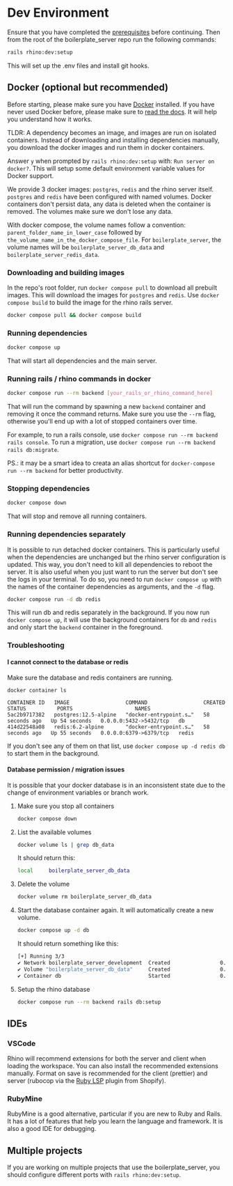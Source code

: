# Dev Environment

Ensure that you have completed the [prerequisites](../tutorials/index.mdx#prerequisites) before continuing. Then from the root of the boilerplate_server repo run the following commands:

```bash
rails rhino:dev:setup
```

This will set up the .env files and install git hooks.

## Docker (optional but recommended)

Before starting, please make sure you have [Docker](https://www.docker.com/) installed. If you have never used Docker before, please make sure to [read the docs](https://docs.docker.com/get-started/). It will help you understand how it works.

TLDR: A dependency becomes an image, and images are run on isolated containers. Instead of downloading and installing dependencies manually, you download the docker images and run them in docker containers.

Answer `y` when prompted by `rails rhino:dev:setup` with: `Run server on docker?`. This will setup some default environment variable values for Docker support.

We provide 3 docker images: `postgres`, `redis` and the rhino server itself.
`postgres` and `redis` have been configured with named volumes. Docker containers don't persist data, any data is deleted when the container is removed. The volumes make sure we don't lose any data.

With docker compose, the volume names follow a convention: `parent_folder_name_in_lower_case` followed by `the_volume_name_in_the_docker_compose_file`. For `boilerplate_server`, the volume names will be `boilerplate_server_db_data` and `boilerplate_server_redis_data`.

### Downloading and building images

In the repo's root folder, run `docker compose pull` to download all prebuilt images. This will download the images for `postgres` and `redis`. Use `docker compose build` to build the image for the rhino rails server.

```bash
docker compose pull && docker compose build
```

### Running dependencies

```bash
docker compose up
```

That will start all dependencies and the main server.

### Running rails / rhino commands in docker

```bash
docker compose run --rm backend [your_rails_or_rhino_command_here]
```

That will run the command by spawning a new `backend` container and removing it once the command returns. Make sure you use the `--rm` flag, otherwise you'll end up with a lot of stopped containers over time.

For example, to run a rails console, use `docker compose run --rm backend rails console`. To run a migration, use `docker compose run --rm backend rails db:migrate`.

PS.: it may be a smart idea to creata an alias shortcut for `docker-compose run --rm backend` for better productivity.

### Stopping dependencies

```bash
docker compose down
```

That will stop and remove all running containers.

### Running dependencies separately

It is possible to run detached docker containers. This is particularly useful when the dependencies are unchanged but the rhino server configuration is updated. This way, you don't need to kill all dependencies to reboot the server.
It is also useful when you just want to run the server but don't see the logs in your terminal.
To do so, you need to run `docker compose up` with the names of the container dependencies as arguments, and the `-d` flag.

```bash
docker compose run -d db redis
```

This will run db and redis separately in the background. If you now run `docker compose up`, it will use the background containers for `db` and `redis` and only start the `backend` container in the foreground.

### Troubleshooting

#### I cannot connect to the database or redis

Make sure the database and redis containers are running.

```bash
docker container ls
```

```
CONTAINER ID   IMAGE                  COMMAND                  CREATED          STATUS          PORTS                    NAMES
5ac2b9717382   postgres:12.5-alpine   "docker-entrypoint.s…"   58 seconds ago   Up 54 seconds   0.0.0.0:5432->5432/tcp   db
414d22548a08   redis:6.2-alpine       "docker-entrypoint.s…"   58 seconds ago   Up 55 seconds   0.0.0.0:6379->6379/tcp   redis
```

If you don't see any of them on that list, use `docker compose up -d redis db` to start them in the background.

#### Database permission / migration issues

It is possible that your docker database is in an inconsistent state due to the change of environment variables or branch work.

1. Make sure you stop all containers
   ```bash
   docker compose down
   ```
2. List the available volumes
   ```bash
   docker volume ls | grep db_data
   ```
   It should return this:
   ```bash
   local     boilerplate_server_db_data
   ```
3. Delete the volume
   ```bash
   docker volume rm boilerplate_server_db_data
   ```
4. Start the database container again. It will automatically create a new volume.
   ```bash
   docker compose up -d db
   ```
   It should return something like this:
   ```bash
   [+] Running 3/3
   ✔ Network boilerplate_server_development  Created                0.1s
   ✔ Volume "boilerplate_server_db_data"     Created                0.0s
   ✔ Container db                            Started                0.7s
   ```
5. Setup the rhino database
   ```bash
   docker compose run --rm backend rails db:setup
   ```

## IDEs

### VSCode

Rhino will recommend extensions for both the server and client when loading the workspace. You can also install the recommended extensions manually. Format on save is recommended for the client (prettier) and server (rubocop via the [Ruby LSP](https://marketplace.visualstudio.com/items?itemName=Shopify.ruby-lsp) plugin from Shopify).

### RubyMine

RubyMine is a good alternative, particular if you are new to Ruby and Rails. It has a lot of features that help you learn the language and framework. It is also a good IDE for debugging.

## Multiple projects

If you are working on multiple projects that use the boilerplate_server, you should configure different ports with `rails rhino:dev:setup`.
